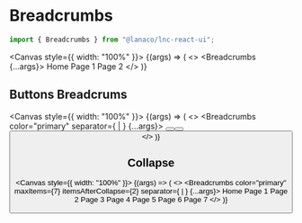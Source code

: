 
<Meta title="Utility/Breadcrumbs" component={Breadcrumbs} />

# Breadcrumbs

```jsx
import { Breadcrumbs } from "@lanaco/lnc-react-ui";
```

<Canvas style={{ width: "100%" }}>
  <Story name="Default" args={{}}>
    {(args) => (
      <>
        <Breadcrumbs {...args}>
          <Link href="#">Home</Link>
          <Link href="#">Page 1</Link>
          <Link href="#">Page 2</Link>
        </Breadcrumbs>
      </>
    )}
  </Story>
</Canvas>

<ArgsTable story="Default" />

## Buttons Breadcrums

<Canvas style={{ width: "100%" }}>
  <Story name="Buttons Breadcrumbs" args={{}}>
    {(args) => (
      <>
        <Breadcrumbs color="primary" separator={<span>  |  </span>} {...args}>
          <Button text="Left" btnType="basic" />
          <Button text="Center" btnType="basic" />
          <Button text="Right" btnType="basic" />
        </Breadcrumbs>
      </>
    )}
  </Story>
</Canvas>

## Collapse

<Canvas style={{ width: "100%" }}>
  <Story name="Collapse" args={{}}>
    {(args) => (
      <>
        <Breadcrumbs color="primary" maxItems={7} itemsAfterCollapse={2} separator={<span>  |  </span>} {...args}>
          <Link href="#">Home</Link>
          <Link href="#">Page 1</Link>
          <Link href="#">Page 2</Link>
          <Link href="#">Page 3</Link>
          <Link href="#">Page 4</Link>
          <Link href="#">Page 5</Link>
          <Link href="#">Page 6</Link>
          <Link href="#">Page 7</Link>
        </Breadcrumbs>
      </>
    )}
  </Story>
</Canvas>